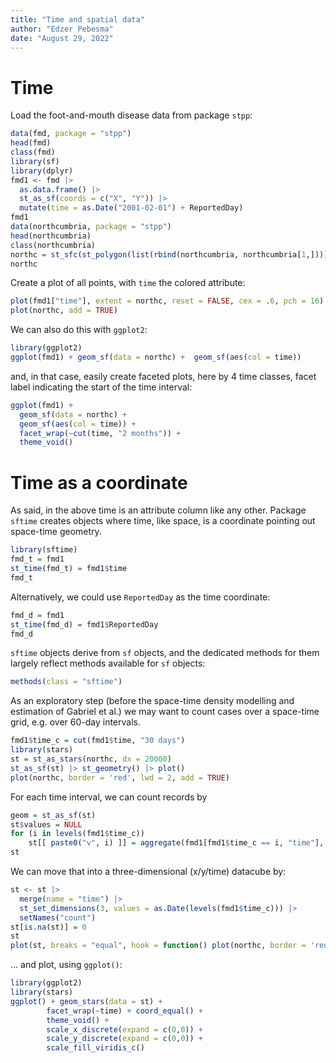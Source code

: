 ```yaml
---
title: "Time and spatial data"
author: "Edzer Pebesma"
date: "August 29, 2022"
---
```



# Time


Load the foot-and-mouth disease data from package `stpp`:

```r
data(fmd, package = "stpp")
head(fmd)
class(fmd)
library(sf)
library(dplyr)
fmd1 <- fmd |> 
  as.data.frame() |> 
  st_as_sf(coords = c("X", "Y")) |>
  mutate(time = as.Date("2001-02-01") + ReportedDay)
fmd1
data(northcumbria, package = "stpp")
head(northcumbria)
class(northcumbria)
northc = st_sfc(st_polygon(list(rbind(northcumbria, northcumbria[1,]))))
northc
```

Create a plot of all points, with `time` the colored attribute:

```r
plot(fmd1["time"], extent = northc, reset = FALSE, cex = .6, pch = 16)
plot(northc, add = TRUE)
```

We can also do this with `ggplot2`:
```r
library(ggplot2)
ggplot(fmd1) + geom_sf(data = northc) +  geom_sf(aes(col = time))
```

and, in that case, easily create faceted plots, here by 4 time classes,
facet label indicating the start of the time interval:
```r
ggplot(fmd1) + 
  geom_sf(data = northc) + 
  geom_sf(aes(col = time)) +
  facet_wrap(~cut(time, "2 months")) + 
  theme_void()
```

# Time as a coordinate

As said, in the above time is an attribute column like any other.
Package `sftime` creates objects where time, like space, is a
coordinate pointing out space-time geometry.

```r
library(sftime)
fmd_t = fmd1
st_time(fmd_t) = fmd1$time
fmd_t
```
Alternatively, we could use `ReportedDay` as the time coordinate:
```r
fmd_d = fmd1
st_time(fmd_d) = fmd1$ReportedDay
fmd_d
```

`sftime` objects derive from `sf` objects, and the dedicated
methods for them largely reflect methods available for `sf`
objects:
```r
methods(class = "sftime")
```

As an exploratory step (before the space-time density modelling
and estimation of Gabriel et al.)  we may want to count cases
over a space-time grid, e.g. over 60-day intervals.

```r
fmd1$time_c = cut(fmd1$time, "30 days")
library(stars)
st = st_as_stars(northc, dx = 20000)
st_as_sf(st) |> st_geometry() |> plot()
plot(northc, border = 'red', lwd = 2, add = TRUE)
```

For each time interval, we can count records by
```r
geom = st_as_sf(st)
st$values = NULL
for (i in levels(fmd1$time_c))
	st[[ paste0("v", i) ]] = aggregate(fmd1[fmd1$time_c == i, "time"], geom, length)$time
st
```

We can move that into a three-dimensional (x/y/time) datacube by:
```r
st <- st |> 
  merge(name = "time") |> 
  st_set_dimensions(3, values = as.Date(levels(fmd1$time_c))) |>
  setNames("count")
st[is.na(st)] = 0
st
plot(st, breaks = "equal", hook = function() plot(northc, border = 'red', add = TRUE))
```

... and plot, using `ggplot()`:

```r
library(ggplot2)
library(stars)
ggplot() + geom_stars(data = st) +
        facet_wrap(~time) + coord_equal() +
        theme_void() +
        scale_x_discrete(expand = c(0,0)) +
        scale_y_discrete(expand = c(0,0)) +
        scale_fill_viridis_c()
```
